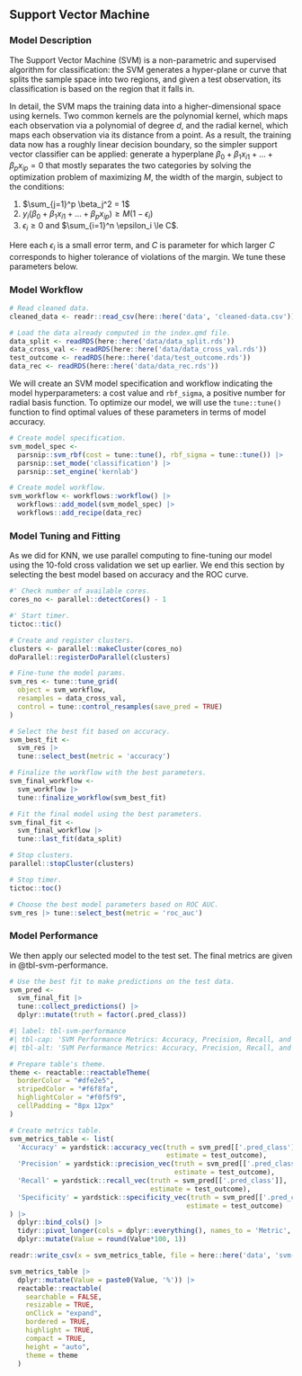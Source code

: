 ## Support Vector Machine

### Model Description

The Support Vector Machine (SVM) is a non-parametric and supervised algorithm for classification: the SVM generates a hyper-plane or curve that splits the sample space into two regions, and given a test observation, its classification is based on the region that it falls in.

In detail, the SVM maps the training data into a higher-dimensional space using kernels. Two common kernels are the polynomial kernel, which maps each observation via a polynomial of degree $d$, and the radial kernel, which maps each observation via its distance from a point. As a result, the training data now has a roughly linear decision boundary, so the simpler support vector classifier can be applied: generate a hyperplane $\beta_0+\beta_1 x_{i1}+\dots + \beta_p x_{ip}=0$ that mostly separates the two categories by solving the optimization problem of maximizing $M$, the width of the margin, subject to the conditions:

1.  $\sum_{j=1}^p \beta_j^2 = 1$
2.  $y_i(\beta_0+\beta_1 x_{i1}+\dots + \beta_p x_{ip}) \ge M(1-\epsilon_i)$
3.  $\epsilon_i \ge 0$ and $\sum_{i=1}^n \epsilon_i \le C$.

Here each $\epsilon_i$ is a small error term, and $C$ is parameter for which larger $C$ corresponds to higher tolerance of violations of the margin. We tune these parameters below.

### Model Workflow

```r

# Read cleaned data.
cleaned_data <- readr::read_csv(here::here('data', 'cleaned-data.csv'))

# Load the data already computed in the index.qmd file.
data_split <- readRDS(here::here('data/data_split.rds'))
data_cross_val <- readRDS(here::here('data/data_cross_val.rds'))
test_outcome <- readRDS(here::here('data/test_outcome.rds'))
data_rec <- readRDS(here::here('data/data_rec.rds'))

```

We will create an SVM model specification and workflow indicating the model hyperparameters: a cost value and `rbf_sigma`, a positive number for radial basis function. To optimize our model, we will use the `tune::tune()` function to find optimal values of these parameters in terms of model accuracy.

```r

# Create model specification.
svm_model_spec <-
  parsnip::svm_rbf(cost = tune::tune(), rbf_sigma = tune::tune()) |>
  parsnip::set_mode('classification') |>
  parsnip::set_engine('kernlab')

# Create model workflow.
svm_workflow <- workflows::workflow() |>
  workflows::add_model(svm_model_spec) |>
  workflows::add_recipe(data_rec)

```


### Model Tuning and Fitting

As we did for KNN, we use parallel computing to fine-tuning our model using the $10$-fold cross validation we set up earlier. We end this section by selecting the best model based on accuracy and the ROC curve.


```r

#' Check number of available cores.
cores_no <- parallel::detectCores() - 1

#' Start timer.
tictoc::tic()

# Create and register clusters.
clusters <- parallel::makeCluster(cores_no)
doParallel::registerDoParallel(clusters)

# Fine-tune the model params.
svm_res <- tune::tune_grid(
  object = svm_workflow,
  resamples = data_cross_val,
  control = tune::control_resamples(save_pred = TRUE)
)

# Select the best fit based on accuracy.
svm_best_fit <- 
  svm_res |> 
  tune::select_best(metric = 'accuracy')

# Finalize the workflow with the best parameters.
svm_final_workflow <- 
  svm_workflow |>
  tune::finalize_workflow(svm_best_fit)

# Fit the final model using the best parameters.
svm_final_fit <- 
  svm_final_workflow |> 
  tune::last_fit(data_split)

# Stop clusters.
parallel::stopCluster(clusters)

# Stop timer.
tictoc::toc()

# Choose the best model parameters based on ROC AUC.
svm_res |> tune::select_best(metric = 'roc_auc')

```

### Model Performance

We then apply our selected model to the test set. The final metrics are given in @tbl-svm-performance.

```r

# Use the best fit to make predictions on the test data.
svm_pred <- 
  svm_final_fit |> 
  tune::collect_predictions() |>
  dplyr::mutate(truth = factor(.pred_class))

```


```r
#| label: tbl-svm-performance
#| tbl-cap: 'SVM Performance Metrics: Accuracy, Precision, Recall, and Specificity.'
#| tbl-alt: 'SVM Performance Metrics: Accuracy, Precision, Recall, and Specificity.'

# Prepare table's theme.
theme <- reactable::reactableTheme(
  borderColor = "#dfe2e5",
  stripedColor = "#f6f8fa", 
  highlightColor = "#f0f5f9",
  cellPadding = "8px 12px"
)

# Create metrics table.
svm_metrics_table <- list(
  'Accuracy' = yardstick::accuracy_vec(truth = svm_pred[['.pred_class']],
                                       estimate = test_outcome),
  'Precision' = yardstick::precision_vec(truth = svm_pred[['.pred_class']],
                                         estimate = test_outcome),
  'Recall' = yardstick::recall_vec(truth = svm_pred[['.pred_class']],
                                   estimate = test_outcome),
  'Specificity' = yardstick::specificity_vec(truth = svm_pred[['.pred_class']],
                                            estimate = test_outcome)
) |>
  dplyr::bind_cols() |>
  tidyr::pivot_longer(cols = dplyr::everything(), names_to = 'Metric', values_to = 'Value') |>
  dplyr::mutate(Value = round(Value*100, 1))

readr::write_csv(x = svm_metrics_table, file = here::here('data', 'svm-metrics.csv'))

svm_metrics_table |>
  dplyr::mutate(Value = paste0(Value, '%')) |>
  reactable::reactable(
    searchable = FALSE, 
    resizable = TRUE,
    onClick = "expand",
    bordered = TRUE,
    highlight = TRUE, 
    compact = TRUE,
    height = "auto",
    theme = theme
  )

```